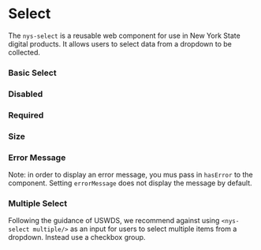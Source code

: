 
<Meta of={NysSelectStories} title="Components/Select/Documentation" />


# Select
The `nys-select` is a reusable web component for use in New York State digital products. It allows users to select data from a dropdown to be collected.

### Basic Select

<Canvas of={NysSelectStories.Basic} />

### Disabled

<Canvas of={NysSelectStories.Disabled} />

### Required

<Canvas of={NysSelectStories.Required} />

### Size

<Canvas of={NysSelectStories.Size} />

### Error Message

Note: in order to display an error message, you mus pass in `hasError` to the component. Setting `errorMessage` does not display the message by default.

<Canvas of={NysSelectStories.ErrorMessage} />

### Multiple Select

Following the guidance of USWDS, we recommend against using `<nys-select multiple/>` as an input for users to select multiple items from a dropdown. Instead use a checkbox group.

